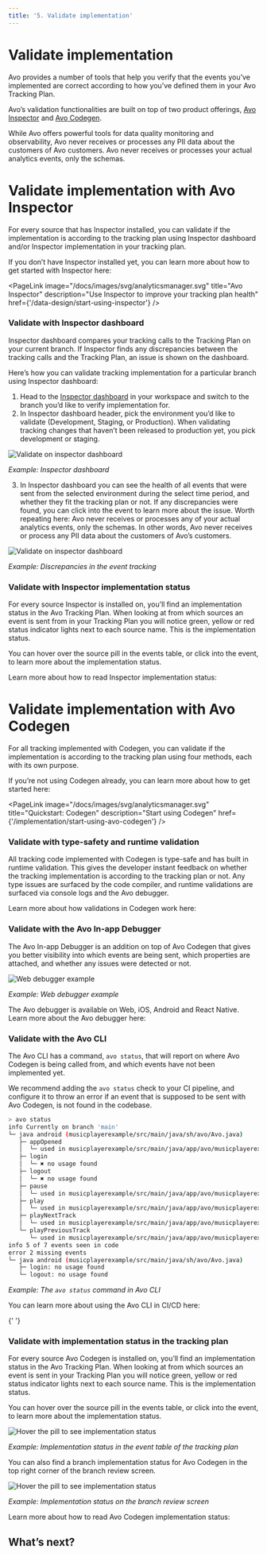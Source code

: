 ```yaml
---
title: '5. Validate implementation'
---
```



# Validate implementation

Avo provides a number of tools that help you verify that the events you’ve implemented are correct according to how you’ve defined them in your Avo Tracking Plan.

Avo’s validation functionalities are built on top of two product offerings, [Avo Inspector](/data-design/start-using-inspector) and [Avo Codegen](/implementation/avo-codegen-overview).

<Callout type="info" emoji="🔒">
  While Avo offers powerful tools for data quality monitoring and observability,
  Avo never receives or processes any PII data about the customers of Avo
  customers. Avo never receives or processes your actual analytics events, only
  the schemas.
</Callout>

# Validate implementation with Avo Inspector

For every source that has Inspector installed, you can validate if the implementation is according to the tracking plan using Inspector dashboard and/or Inspector implementation in your tracking plan.

If you don’t have Inspector installed yet, you can learn more about how to get started with Inspector here:

<PageLink
  image="/docs/images/svg/analyticsmanager.svg"
  title="Avo Inspector"
  description="Use Inspector to improve your tracking plan health"
  href={'/data-design/start-using-inspector'}
/>

### Validate with Inspector dashboard

Inspector dashboard compares your tracking calls to the Tracking Plan on your current branch. If Inspector finds any discrepancies between the tracking calls and the Tracking Plan, an issue is shown on the dashboard.

Here’s how you can validate tracking implementation for a particular branch using Inspector dashboard:

1. Head to the [Inspector dashboard](https://www.avo.app/schemas/default/inspector) in your workspace and switch to the branch you’d like to verify implementation for.
2. In Inspector dashboard header, pick the environment you’d like to validate (Development, Staging, or Production). When validating tracking changes that haven’t been released to production yet, you pick development or staging.

![Validate on inspector dashboard](/docs/images/workflow/5.validate/dev-stag-production.png)

_Example: Inspector dashboard_

3. In Inspector dashboard you can see the health of all events that were sent from the selected environment during the select time period, and whether they fit the tracking plan or not. If any discrepancies were found, you can click into the event to learn more about the issue. Worth repeating here: Avo never receives or processes any of your actual analytics events, only the schemas. In other words, Avo never receives or process any PII data about the customers of Avo’s customers.

![Validate on inspector dashboard](/docs/images/workflow/5.validate/validate-dashboard-issue.png)

_Example: Discrepancies in the event tracking_

### Validate with Inspector implementation status

For every source Inspector is installed on, you’ll find an implementation status in the Avo Tracking Plan. When looking at from which sources an event is sent from in your Tracking Plan you will notice green, yellow or red status indicator lights next to each source name. This is the implementation status.

You can hover over the source pill in the events table, or click into the event, to learn more about the implementation status.

Learn more about how to read Inspector implementation status:

<PageLink
  image="/docs/images/svg/analyticsmanager.svg"
  title="Inspector implementation status"
  description=""
  href="/workspace/tracking-plan/implementation-status#inspector-implementation-status"
/>

# Validate implementation with Avo Codegen

For all tracking implemented with Codegen, you can validate if the implementation is according to the tracking plan using four methods, each with its own purpose.

If you’re not using Codegen already, you can learn more about how to get started here:

<PageLink
  image="/docs/images/svg/analyticsmanager.svg"
  title="Quickstart: Codegen"
  description="Start using Codegen"
  href={'/implementation/start-using-avo-codegen'}
/>

### Validate with type-safety and runtime validation

All tracking code implemented with Codegen is type-safe and has built in runtime validation. This gives the developer instant feedback on whether the tracking implementation is according to the tracking plan or not. Any type issues are surfaced by the code compiler, and runtime validations are surfaced via console logs and the Avo debugger.

Learn more about how validations in Codegen work here:

<PageLink
  image="/docs/images/svg/dev.svg"
  title="What's happening inside Codegen"
  description="Learn about how validations in Codegen work"
  href="/implementation/avo-codegen-overview#whats-happening-inside-the-avo-codegen"
/>

### Validate with the Avo In-app Debugger

The Avo In-app Debugger is an addition on top of Avo Codegen that gives you better visibility into which events are being sent, which properties are attached, and whether any issues were detected or not.

![Web debugger example](/images/web-debugger-example.png)

_Example: Web debugger example_

The Avo debugger is available on Web, iOS, Android and React Native. Learn more about the Avo debugger here:

<PageLink
  image="/docs/images/svg/dev.svg"
  title="Visual debuggers"
  description="Learn about how Avo debugger works"
  href="/explore-tracking-plan/start-using-visual-debuggers"
/>

### Validate with the Avo CLI

The Avo CLI has a command, `avo status`, that will report on where Avo Codegen is being called from, and which events have not been implemented yet.

We recommend adding the `avo status` check to your CI pipeline, and configure it to throw an error if an event that is supposed to be sent with Avo Codegen, is not found in the codebase.

```sh
> avo status
info Currently on branch 'main'
└─ java android (musicplayerexample/src/main/java/sh/avo/Avo.java)
   ├─ appOpened
   │  └─ used in musicplayerexample/src/main/java/app/avo/musicplayerexample/MusicPlayerExampleApplication.kt: 1 time
   ├─ login
   │  └─ ✖ no usage found
   ├─ logout
   │  └─ ✖ no usage found
   ├─ pause
   │  └─ used in musicplayerexample/src/main/java/app/avo/musicplayerexample/ExampleMusicPlayerActivity.kt: 1 time
   ├─ play
   │  └─ used in musicplayerexample/src/main/java/app/avo/musicplayerexample/ExampleMusicPlayerActivity.kt: 3 times
   ├─ playNextTrack
   │  └─ used in musicplayerexample/src/main/java/app/avo/musicplayerexample/ExampleMusicPlayerActivity.kt: 1 time
   └─ playPreviousTrack
      └─ used in musicplayerexample/src/main/java/app/avo/musicplayerexample/ExampleMusicPlayerActivity.kt: 1 time
info 5 of 7 events seen in code
error 2 missing events
└─ java android (musicplayerexample/src/main/java/sh/avo/Avo.java)
   ├─ login: no usage found
   └─ logout: no usage found
```

_Example: The `avo status` command in Avo CLI_

You can learn more about using the Avo CLI in CI/CD here:

{' '}

<PageLink
  image="/docs/images/svg/dev.svg"
  title="Avo in CI/CD"
  description="How to use the Avo CLI in CI/CD"
  href="/implementation/avo-in-the-ci"
/>

### Validate with implementation status in the tracking plan

For every source Avo Codegen is installed on, you’ll find an implementation status in the Avo Tracking Plan. When looking at from which sources an event is sent in your Tracking Plan you will notice green, yellow or red status indicator lights next to each source name. This is the implementation status.

You can hover over the source pill in the events table, or click into the event, to learn more about the implementation status.

![Hover the pill to see implementation status](/docs/images/workflow/5.validate/pill.png)

_Example: Implementation status in the event table of the tracking plan_

You can also find a branch implementation status for Avo Codegen in the top right corner of the branch review screen.

![Hover the pill to see implementation status](/images/workflow/5.validate/event-implemented.png)

_Example: Implementation status on the branch review screen_

Learn more about how to read Avo Codegen implementation status:

<PageLink
  image="/docs/images/svg/dev.svg"
  title="Avo Codegen implementation status"
  description="Learn how to read Avo Codegen implementation status"
  href="/workspace/tracking-plan/implementation-status#avo-codegen-implementation-status"
/>

## What’s next?

<PageLink
  image="/docs/images/svg/analyticsmanager.svg"
  title="6. Merge branch and Publish"
  description="Learn how to Merge branch and Publish your tracking plan updates to schema registries"
  href="/workflow/merge-publish"
/>
